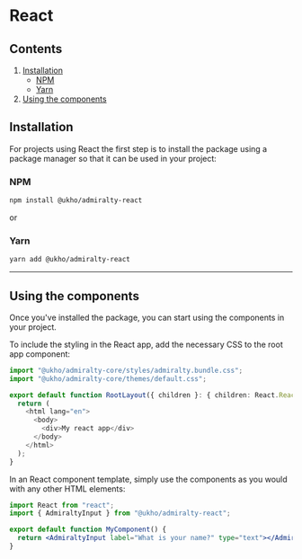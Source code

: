 # React

## Contents

1. [Installation](#installation)
   - [NPM](#npm)
   - [Yarn](#yarn)
2. [Using the components](#using-the-components)

## Installation

For projects using React the first step is to install the package using a package manager so that it can be used in your project:

### NPM

```bash
npm install @ukho/admiralty-react
```

or

### Yarn

```bash
yarn add @ukho/admiralty-react
```

---

## Using the components

Once you've installed the package, you can start using the components in your project.

To include the styling in the React app, add the necessary CSS to the root app component:

```typescript
import "@ukho/admiralty-core/styles/admiralty.bundle.css";
import "@ukho/admiralty-core/themes/default.css";

export default function RootLayout({ children }: { children: React.ReactNode }) {
  return (
    <html lang="en">
      <body>
        <div>My react app</div>
      </body>
    </html>
  );
}
```

In an React component template, simply use the components as you would with any other HTML elements:

```jsx
import React from "react";
import { AdmiraltyInput } from "@ukho/admiralty-react";

export default function MyComponent() {
  return <AdmiraltyInput label="What is your name?" type="text"></AdmiraltyInput>;
}
```

